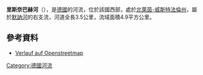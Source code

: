 {{Onesource|time=2020-08-13T05:09:33+00:00}}
{{Coord|51|29|6.66|N|8|26|55.1|E|display=title}}

'''里斯奈巴赫河'''（{{lang-de|Rißneibach}}），是[[德國|德國]]的河流，位於該國西部，處於[[北萊茵-威斯特法倫州|北萊茵-威斯特法倫州]]，屬於[[默訥河|默訥河]]的右支流，河道全長3.5公里，流域面積4.9平方公里。

==參考資料==
* [http://www.openstreetmap.org/?relation=1410037 Verlauf auf Openstreetmap]

{{Germany-geo-stub}}
[[Category:德國河流|Category:德國河流]]
